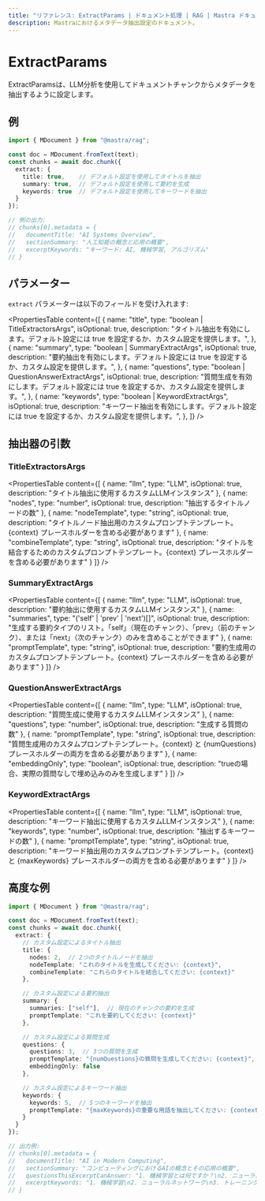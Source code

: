 ```yaml
---
title: "リファレンス: ExtractParams | ドキュメント処理 | RAG | Mastra ドキュメント"
description: Mastraにおけるメタデータ抽出設定のドキュメント。
---
```


# ExtractParams

ExtractParamsは、LLM分析を使用してドキュメントチャンクからメタデータを抽出するように設定します。

## 例

```typescript showLineNumbers copy
import { MDocument } from "@mastra/rag";

const doc = MDocument.fromText(text);
const chunks = await doc.chunk({
  extract: {
    title: true,    // デフォルト設定を使用してタイトルを抽出
    summary: true,  // デフォルト設定を使用して要約を生成
    keywords: true  // デフォルト設定を使用してキーワードを抽出
  }
});

// 例の出力:
// chunks[0].metadata = {
//   documentTitle: "AI Systems Overview",
//   sectionSummary: "人工知能の概念と応用の概要",
//   excerptKeywords: "キーワード: AI, 機械学習, アルゴリズム"
// }
```

## パラメーター

`extract` パラメーターは以下のフィールドを受け入れます:

<PropertiesTable
  content={[
    {
      name: "title",
      type: "boolean | TitleExtractorsArgs",
      isOptional: true,
      description:
        "タイトル抽出を有効にします。デフォルト設定には true を設定するか、カスタム設定を提供します。",
    },
    {
      name: "summary",
      type: "boolean | SummaryExtractArgs",
      isOptional: true,
      description:
        "要約抽出を有効にします。デフォルト設定には true を設定するか、カスタム設定を提供します。",
    },
    {
      name: "questions",
      type: "boolean | QuestionAnswerExtractArgs",
      isOptional: true,
      description:
        "質問生成を有効にします。デフォルト設定には true を設定するか、カスタム設定を提供します。",
    },
    {
      name: "keywords",
      type: "boolean | KeywordExtractArgs",
      isOptional: true,
      description:
        "キーワード抽出を有効にします。デフォルト設定には true を設定するか、カスタム設定を提供します。",
    },
  ]}
/>

## 抽出器の引数

### TitleExtractorsArgs

<PropertiesTable
  content={[
    {
      name: "llm",
      type: "LLM",
      isOptional: true,
      description: "タイトル抽出に使用するカスタムLLMインスタンス"
    },
    {
      name: "nodes",
      type: "number",
      isOptional: true,
      description: "抽出するタイトルノードの数"
    },
    {
      name: "nodeTemplate",
      type: "string",
      isOptional: true,
      description: "タイトルノード抽出用のカスタムプロンプトテンプレート。{context} プレースホルダーを含める必要があります"
    },
    {
      name: "combineTemplate",
      type: "string",
      isOptional: true,
      description: "タイトルを結合するためのカスタムプロンプトテンプレート。{context} プレースホルダーを含める必要があります"
    }
  ]}
/>

### SummaryExtractArgs

<PropertiesTable
  content={[
    {
      name: "llm",
      type: "LLM",
      isOptional: true,
      description: "要約抽出に使用するカスタムLLMインスタンス"
    },
    {
      name: "summaries",
      type: "('self' | 'prev' | 'next')[]",
      isOptional: true,
      description: "生成する要約タイプのリスト。「self」（現在のチャンク）、「prev」（前のチャンク）、または「next」（次のチャンク）のみを含めることができます"
    },
    {
      name: "promptTemplate",
      type: "string",
      isOptional: true,
      description: "要約生成用のカスタムプロンプトテンプレート。{context} プレースホルダーを含める必要があります"
    }
  ]}
/>

### QuestionAnswerExtractArgs

<PropertiesTable
  content={[
    {
      name: "llm",
      type: "LLM",
      isOptional: true,
      description: "質問生成に使用するカスタムLLMインスタンス"
    },
    {
      name: "questions",
      type: "number",
      isOptional: true,
      description: "生成する質問の数"
    },
    {
      name: "promptTemplate",
      type: "string",
      isOptional: true,
      description: "質問生成用のカスタムプロンプトテンプレート。{context} と {numQuestions} プレースホルダーの両方を含める必要があります"
    },
    {
      name: "embeddingOnly",
      type: "boolean",
      isOptional: true,
      description: "trueの場合、実際の質問なしで埋め込みのみを生成します"
    }
  ]}
/>

### KeywordExtractArgs

<PropertiesTable
  content={[
    {
      name: "llm",
      type: "LLM",
      isOptional: true,
      description: "キーワード抽出に使用するカスタムLLMインスタンス"
    },
    {
      name: "keywords",
      type: "number",
      isOptional: true,
      description: "抽出するキーワードの数"
    },
    {
      name: "promptTemplate",
      type: "string",
      isOptional: true,
      description: "キーワード抽出用のカスタムプロンプトテンプレート。{context} と {maxKeywords} プレースホルダーの両方を含める必要があります"
    }
  ]}
/>

## 高度な例

```typescript showLineNumbers copy
import { MDocument } from "@mastra/rag";

const doc = MDocument.fromText(text);
const chunks = await doc.chunk({
  extract: {
    // カスタム設定によるタイトル抽出
    title: {
      nodes: 2,  // 2つのタイトルノードを抽出
      nodeTemplate: "これのタイトルを生成してください: {context}",
      combineTemplate: "これらのタイトルを結合してください: {context}"
    },

    // カスタム設定による要約抽出
    summary: {
      summaries: ["self"],  // 現在のチャンクの要約を生成
      promptTemplate: "これを要約してください: {context}"
    },

    // カスタム設定による質問生成
    questions: {
      questions: 3,  // 3つの質問を生成
      promptTemplate: "{numQuestions}の質問を生成してください: {context}",
      embeddingOnly: false
    },

    // カスタム設定によるキーワード抽出
    keywords: {
      keywords: 5,  // 5つのキーワードを抽出
      promptTemplate: "{maxKeywords}の重要な用語を抽出してください: {context}"
    }
  }
});

// 出力例:
// chunks[0].metadata = {
//   documentTitle: "AI in Modern Computing",
//   sectionSummary: "コンピューティングにおけるAIの概念とその応用の概要",
//   questionsThisExcerptCanAnswer: "1. 機械学習とは何ですか？\n2. ニューラルネットワークはどのように機能しますか？",
//   excerptKeywords: "1. 機械学習\n2. ニューラルネットワーク\n3. トレーニングデータ"
// }
```
